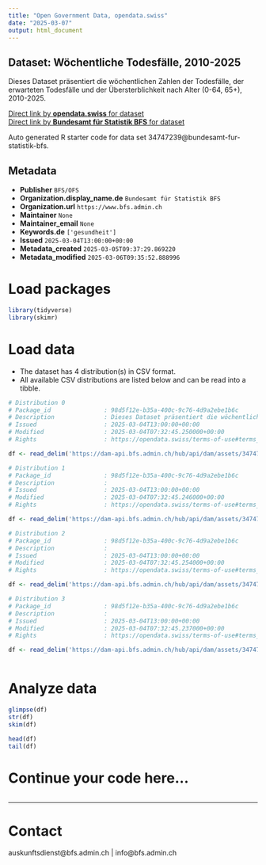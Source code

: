 ```yaml
---
title: "Open Government Data, opendata.swiss"
date: "2025-03-07"
output: html_document
---
```


## Dataset: Wöchentliche Todesfälle, 2010-2025

Dieses Dataset präsentiert die wöchentlichen Zahlen der Todesfälle, der erwarteten Todesfälle und der Übersterblichkeit nach Alter (0-64, 65+), 2010-2025.

[Direct link by **opendata.swiss** for dataset](https://opendata.swiss/de/dataset/wochentliche-todesfalle-2010-20251)<br>
[Direct link by **Bundesamt für Statistik BFS** for dataset](https://www.bfs.admin.ch/asset/de/ts-d-14.03.04.03-wr)

Auto generated R starter code for data set 34747239@bundesamt-fur-statistik-bfs.

## Metadata

- **Publisher** `BFS/OFS`
- **Organization.display_name.de** `Bundesamt für Statistik BFS`
- **Organization.url** `https://www.bfs.admin.ch`
- **Maintainer** `None`
- **Maintainer_email** `None`
- **Keywords.de** `['gesundheit']`
- **Issued** `2025-03-04T13:00:00+00:00`
- **Metadata_created** `2025-03-05T09:37:29.869220`
- **Metadata_modified** `2025-03-06T09:35:52.888996`


# Load packages

```r

library(tidyverse)
library(skimr)

```

# Load data

-   The dataset has 4 distribution(s) in CSV format.
-   All available CSV distributions are listed below and can be read into a tibble.

```r

# Distribution 0
# Package_id               : 98d5f12e-b35a-400c-9c76-4d9a2ebe1b6c
# Description              : Dieses Dataset präsentiert die wöchentlichen Zahlen der Todesfälle, der erwarteten Todesfälle und der Übersterblichkeit nach Alter (0-64, 65+), 2010-2025.
# Issued                   : 2025-03-04T13:00:00+00:00
# Modified                 : 2025-03-04T07:32:45.250000+00:00
# Rights                   : https://opendata.swiss/terms-of-use#terms_by_ask

df <- read_delim('https://dam-api.bfs.admin.ch/hub/api/dam/assets/34747263/master')

# Distribution 1
# Package_id               : 98d5f12e-b35a-400c-9c76-4d9a2ebe1b6c
# Description              : 
# Issued                   : 2025-03-04T13:00:00+00:00
# Modified                 : 2025-03-04T07:32:45.246000+00:00
# Rights                   : https://opendata.swiss/terms-of-use#terms_by_ask

df <- read_delim('https://dam-api.bfs.admin.ch/hub/api/dam/assets/34747254/master')

# Distribution 2
# Package_id               : 98d5f12e-b35a-400c-9c76-4d9a2ebe1b6c
# Description              : 
# Issued                   : 2025-03-04T13:00:00+00:00
# Modified                 : 2025-03-04T07:32:45.254000+00:00
# Rights                   : https://opendata.swiss/terms-of-use#terms_by_ask

df <- read_delim('https://dam-api.bfs.admin.ch/hub/api/dam/assets/34747248/master')

# Distribution 3
# Package_id               : 98d5f12e-b35a-400c-9c76-4d9a2ebe1b6c
# Description              : 
# Issued                   : 2025-03-04T13:00:00+00:00
# Modified                 : 2025-03-04T07:32:45.237000+00:00
# Rights                   : https://opendata.swiss/terms-of-use#terms_by_ask

df <- read_delim('https://dam-api.bfs.admin.ch/hub/api/dam/assets/34747259/master')



```

# Analyze data

```r

glimpse(df)
str(df)
skim(df)

head(df)
tail(df)

```

# Continue your code here...

```r

```

------------------------------------------------------------------------

# Contact

auskunftsdienst@bfs.admin.ch | info@bfs.admin.ch
